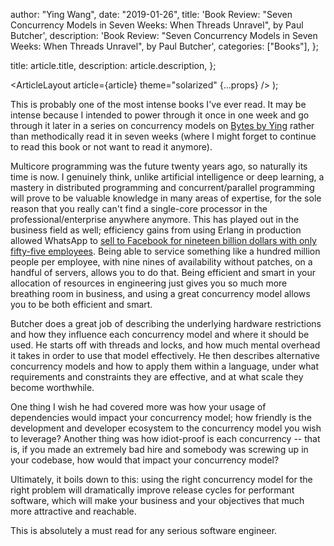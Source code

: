 
  author: "Ying Wang",
  date: "2019-01-26",
  title:
    'Book Review: "Seven Concurrency Models in Seven Weeks: When Threads Unravel", by Paul Butcher',
  description:
    'Book Review: "Seven Concurrency Models in Seven Weeks: When Threads Unravel", by Paul Butcher',
  categories: ["Books"],
};

  title: article.title,
  description: article.description,
};

  <ArticleLayout article={article} theme="solarized" {...props} />
);

This is probably one of the most intense books I've ever read. It may be intense
because I intended to power through it once in one week and go through it later
in a series on concurrency models on [Bytes by
Ying](https://bytes.yingw787.com/) rather than methodically read it in seven
weeks (where I might forget to continue to read this book or not want to read it
anymore).

Multicore programming was the future twenty years ago, so naturally its time is
now. I genuinely think, unlike artificial intelligence or deep learning, a
mastery in distributed programming and concurrent/parallel programming will
prove to be valuable knowledge in many areas of expertise, for the sole reason
that you really can't find a single-core processor in the
professional/enterprise anywhere anymore. This has played out in the business
field as well; efficiency gains from using Erlang in production allowed WhatsApp
to [sell to Facebook for nineteen billion dollars with only fifty-five
employees](https://pando.com/2014/02/24/whatsapp-bought-for-19-billion-what-do-its-employees-get/).
Being able to service something like a hundred million people per employee, with
nine nines of availability without patches, on a handful of servers, allows you
to do that. Being efficient and smart in your allocation of resources in
engineering just gives you so much more breathing room in business, and using a
great concurrency model allows you to be both efficient and smart.

Butcher does a great job of describing the underlying hardware restrictions and
how they influence each concurrency model and where it should be used. He starts
off with threads and locks, and how much mental overhead it takes in order to
use that model effectively. He then describes alternative concurrency models and
how to apply them within a language, under what requirements and constraints
they are effective, and at what scale they become worthwhile.

One thing I wish he had covered more was how your usage of dependencies would
impact your concurrency model; how friendly is the development and developer
ecosystem to the concurrency model you wish to leverage? Another thing was how
idiot-proof is each concurrency -- that is, if you made an extremely bad hire
and somebody was screwing up in your codebase, how would that impact your
concurrency model?

Ultimately, it boils down to this: using the right concurrency model for the
right problem will dramatically improve release cycles for performant software,
which will make your business and your objectives that much more attractive and
reachable.

This is absolutely a must read for any serious software engineer.
